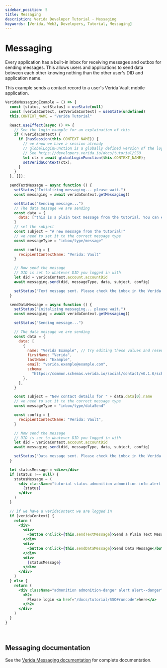 ```yaml
---
sidebar_position: 5
title: Messaging
description: Verida Developer Tutorial - Messaging
keywords: [Verida, Web3, Developers, Tutorial, Messaging]
---
```


# Messaging

Every application has a built-in inbox for receiving messages and outbox for sending messages.
This allows users and applications to send data between each other knowing nothing than the other user's DID and application name.

This example sends a contact record to a user's Verida Vault mobile application.

```jsx live
VeridaMessagingExample = () => {
  const [status, setStatus] = useState(null)
  const [veridaContext, setVeridaContext] = useState(undefined)
  this.CONTEXT_NAME = "Verida Tutorial"

  React.useEffect(async () => {
    // See the login example for an explaination of this
    if (!veridaContext) {
      if (hasSession(this.CONTEXT_NAME)) {
        // we know we have a session already
        // globalLoginFunction is a globally defined version of the login function 
        // See https://developers.verida.io/docs/tutorial/SSO
        let ctx = await globalLoginFunction(this.CONTEXT_NAME);
        setVeridaContext(ctx);
      }
    }
  }, []);

  sendTextMessage = async function () {
    setStatus("Initalizing messaging... please wait.")
    const messaging = await veridaContext.getMessaging()

    setStatus("Sending message...")
    // The data message we are sending
    const data = {
      data: ["this is a plain text message from the tutorial. You can edit this message in the browser."]
    }
    // set the subject
    const subject = "A new message from the tutorial!"
    // we need to set it to the correct message type
    const messageType = "inbox/type/message"

    const config = {
      recipientContextName: "Verida: Vault"
    }

    // Now send the message
    // DID is set to whatever DID you logged in with
    let did = veridaContext.account.accountDid
    await messaging.send(did, messageType, data, subject, config)

    setStatus("Text message sent. Please check the inbox in the Verida Vault")
  }

  sendDataMessage = async function () {
    setStatus("Initalizing messaging... please wait.")
    const messaging = await veridaContext.getMessaging()

    setStatus("Sending message...")

    // The data message we are sending
    const data = {
      data: [
        {
          name: "Verida Example", // try editing these values and resend the message
          firstName: "Verida",
          lastName: "Example",
          email: "verida.example@example.com",
          schema:
            "https://common.schemas.verida.io/social/contact/v0.1.0/schema.json",
        },
      ],
    }

    const subject = "New contact details for " + data.data[0].name
    // we need to set it to the correct message type
    const messageType = "inbox/type/dataSend"

    const config = {
      recipientContextName: "Verida: Vault",
    }

    // Now send the message
    // DID is set to whatever DID you logged in with
    let did = veridaContext.account.accountDid
    await messaging.send(did, messageType, data, subject, config)

    setStatus("Data message sent. Please check the inbox in the Verida Vault")
  }

  let statusMessage = <div></div>
  if (status !== null) {
    statusMessage = (
      <div className="tutorial-status admonition admonition-info alert alert--info">
        {status}
      </div>
    )
  }

  // if we have a veridaContext we are logged in
  if (veridaContext) {
    return (
      <div>
        <div>
          <button onClick={this.sendTextMessage}>Send a Plain Text Message</button>
        </div>
        <div>
          <button onClick={this.sendDataMessage}>Send Data Message</button>
        </div>
        <div>
          {statusMessage}
        </div>
      </div>
    )
  } else {
    return (
      <div className="admonition admonition-danger alert alert--danger">
        <h2>
          Please login <a href="/docs/tutorial/SSO#runcode">here</a>
        </h2>
      </div>
    )
  }
}
```

<!-- this is a target so we can link to the end of the code block -->

<a name="runcode">&nbsp;</a>

## Messaging documentation

See the [Verida Messaging documentation](/client-sdk/messaging.md) for complete documentation.
